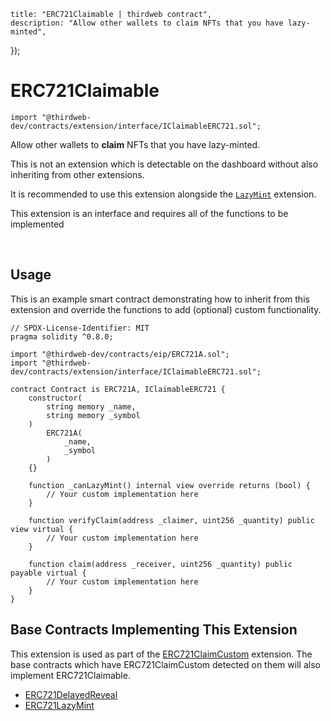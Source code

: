
	title: "ERC721Claimable | thirdweb contract",
	description: "Allow other wallets to claim NFTs that you have lazy-minted",
});

# ERC721Claimable

```solidity
import "@thirdweb-dev/contracts/extension/interface/IClaimableERC721.sol";
```

Allow other wallets to **claim** NFTs that you have lazy-minted.

This is not an extension which is detectable on the dashboard without also inheriting from other extensions.

It is recommended to use this extension alongside the [`LazyMint`](/contracts/build/extensions/general/LazyMint) extension.

<Callout title="info" variant="info">

This extension is an interface and requires all of the functions to be implemented

</Callout>

<br />

<GithubButtonLink href="https://github.com/thirdweb-dev/contracts/blob/main/contracts/extension/interface/IClaimableERC721.sol" />

## Usage

This is an example smart contract demonstrating how to inherit from this extension and override the functions to add (optional) custom functionality.

```solidity
// SPDX-License-Identifier: MIT
pragma solidity ^0.8.0;

import "@thirdweb-dev/contracts/eip/ERC721A.sol";
import "@thirdweb-dev/contracts/extension/interface/IClaimableERC721.sol";

contract Contract is ERC721A, IClaimableERC721 {
    constructor(
        string memory _name,
        string memory _symbol
    )
        ERC721A(
            _name,
            _symbol
        )
    {}

    function _canLazyMint() internal view override returns (bool) {
        // Your custom implementation here
    }

    function verifyClaim(address _claimer, uint256 _quantity) public view virtual {
        // Your custom implementation here
    }

    function claim(address _receiver, uint256 _quantity) public payable virtual {
        // Your custom implementation here
    }
}
```

## Base Contracts Implementing This Extension

This extension is used as part of the [ERC721ClaimCustom](/contracts/build/extensions/erc-721/ERC721ClaimCustom) extension.
The base contracts which have ERC721ClaimCustom detected on them will also implement ERC721Claimable.

- [ERC721DelayedReveal](/contracts/build/base-contracts/erc-721/delayed-reveal)
- [ERC721LazyMint](/contracts/build/base-contracts/erc-721/lazy-mint)
